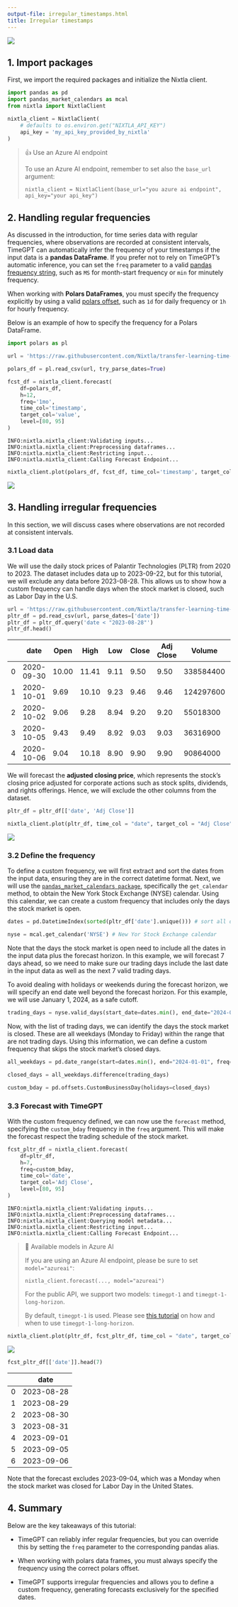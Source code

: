 ```yaml
---
output-file: irregular_timestamps.html
title: Irregular timestamps
---
```



[![](https://colab.research.google.com/assets/colab-badge.svg)](https://colab.research.google.com/github/Nixtla/nixtla/blob/main/nbs/docs/capabilities/forecast/11_irregular_timestamps.ipynb)

## 1. Import packages

First, we import the required packages and initialize the Nixtla client.

```python
import pandas as pd
import pandas_market_calendars as mcal
from nixtla import NixtlaClient
```


```python
nixtla_client = NixtlaClient(
    # defaults to os.environ.get("NIXTLA_API_KEY")
    api_key = 'my_api_key_provided_by_nixtla'
)
```

> 👍 Use an Azure AI endpoint
>
> To use an Azure AI endpoint, remember to set also the `base_url`
> argument:
>
> `nixtla_client = NixtlaClient(base_url="you azure ai endpoint", api_key="your api_key")`

## 2. Handling regular frequencies

As discussed in the introduction, for time series data with regular
frequencies, where observations are recorded at consistent intervals,
TimeGPT can automatically infer the frequency of your timestamps if the
input data is a **pandas DataFrame**. If you prefer not to rely on
TimeGPT’s automatic inference, you can set the `freq` parameter to a
valid [pandas frequency
string](https://pandas.pydata.org/docs/user_guide/timeseries.html#offset-aliases),
such as `MS` for month-start frequency or `min` for minutely frequency.

When working with **Polars DataFrames**, you must specify the frequency
explicitly by using a valid [polars
offset](https://docs.pola.rs/api/python/stable/reference/expressions/api/polars.Expr.dt.offset_by.html),
such as `1d` for daily frequency or `1h` for hourly frequency.

Below is an example of how to specify the frequency for a Polars
DataFrame.

```python
import polars as pl 

url = 'https://raw.githubusercontent.com/Nixtla/transfer-learning-time-series/main/datasets/air_passengers.csv'

polars_df = pl.read_csv(url, try_parse_dates=True)

fcst_df = nixtla_client.forecast(
    df=polars_df,
    h=12, 
    freq='1mo', 
    time_col='timestamp', 
    target_col='value', 
    level=[80, 95]
)
```

``` text
INFO:nixtla.nixtla_client:Validating inputs...
INFO:nixtla.nixtla_client:Preprocessing dataframes...
INFO:nixtla.nixtla_client:Restricting input...
INFO:nixtla.nixtla_client:Calling Forecast Endpoint...
```

```python
nixtla_client.plot(polars_df, fcst_df, time_col='timestamp', target_col='value', level=[80,95])
```

![](/nixtla/docs/capabilities/forecast/11_irregular_timestamps_files/figure-markdown_strict/cell-6-output-1.png)

## 3. Handling irregular frequencies

In this section, we will discuss cases where observations are not
recorded at consistent intervals.

### 3.1 Load data

We will use the daily stock prices of Palantir Technologies (PLTR) from
2020 to 2023. The dataset includes data up to 2023-09-22, but for this
tutorial, we will exclude any data before 2023-08-28. This allows us to
show how a custom frequency can handle days when the stock market is
closed, such as Labor Day in the U.S.

```python
url = 'https://raw.githubusercontent.com/Nixtla/transfer-learning-time-series/main/datasets/openbb/pltr.csv'
pltr_df = pd.read_csv(url, parse_dates=['date'])
pltr_df = pltr_df.query('date < "2023-08-28"')
pltr_df.head()
```

|     | date       | Open  | High  | Low  | Close | Adj Close | Volume    | Dividends | Stock Splits |
|-----|------------|-------|-------|------|-------|-----------|-----------|-----------|--------------|
| 0   | 2020-09-30 | 10.00 | 11.41 | 9.11 | 9.50  | 9.50      | 338584400 | 0.0       | 0.0          |
| 1   | 2020-10-01 | 9.69  | 10.10 | 9.23 | 9.46  | 9.46      | 124297600 | 0.0       | 0.0          |
| 2   | 2020-10-02 | 9.06  | 9.28  | 8.94 | 9.20  | 9.20      | 55018300  | 0.0       | 0.0          |
| 3   | 2020-10-05 | 9.43  | 9.49  | 8.92 | 9.03  | 9.03      | 36316900  | 0.0       | 0.0          |
| 4   | 2020-10-06 | 9.04  | 10.18 | 8.90 | 9.90  | 9.90      | 90864000  | 0.0       | 0.0          |

We will forecast the **adjusted closing price**, which represents the
stock’s closing price adjusted for corporate actions such as stock
splits, dividends, and rights offerings. Hence, we will exclude the
other columns from the dataset.

```python
pltr_df = pltr_df[['date', 'Adj Close']]

nixtla_client.plot(pltr_df, time_col = "date", target_col = "Adj Close")
```

![](/nixtla/docs/capabilities/forecast/11_irregular_timestamps_files/figure-markdown_strict/cell-8-output-1.png)

### 3.2 Define the frequency

To define a custom frequency, we will first extract and sort the dates
from the input data, ensuring they are in the correct datetime format.
Next, we will use the
[`pandas_market_calendars package`](https://pypi.org/project/pandas-market-calendars/),
specifically the `get_calendar` method, to obtain the New York Stock
Exchange (NYSE) calendar. Using this calendar, we can create a custom
frequency that includes only the days the stock market is open.

```python
dates = pd.DatetimeIndex(sorted(pltr_df['date'].unique())) # sort all dates in the dataset

nyse = mcal.get_calendar('NYSE') # New Yor Stock Exchange calendar
```

Note that the days the stock market is open need to include all the
dates in the input data plus the forecast horizon. In this example, we
will forecast 7 days ahead, so we need to make sure our trading days
include the last date in the input data as well as the next 7 valid
trading days.

To avoid dealing with holidays or weekends during the forecast horizon,
we will specify an end date well beyond the forecast horizon. For this
example, we will use January 1, 2024, as a safe cutoff.

```python
trading_days = nyse.valid_days(start_date=dates.min(), end_date="2024-01-01").tz_localize(None)
```

Now, with the list of trading days, we can identify the days the stock
market is closed. These are all weekdays (Monday to Friday) within the
range that are not trading days. Using this information, we can define a
custom frequency that skips the stock market’s closed days.

```python
all_weekdays = pd.date_range(start=dates.min(), end="2024-01-01", freq='B')

closed_days = all_weekdays.difference(trading_days)

custom_bday = pd.offsets.CustomBusinessDay(holidays=closed_days)
```

### 3.3 Forecast with TimeGPT

With the custom frequency defined, we can now use the `forecast` method,
specifying the `custom_bday` frequency in the `freq` argument. This will
make the forecast respect the trading schedule of the stock market.

```python
fcst_pltr_df = nixtla_client.forecast(
    df=pltr_df, 
    h=7, 
    freq=custom_bday,
    time_col='date', 
    target_col='Adj Close',
    level=[80, 95]
)
```

``` text
INFO:nixtla.nixtla_client:Validating inputs...
INFO:nixtla.nixtla_client:Preprocessing dataframes...
INFO:nixtla.nixtla_client:Querying model metadata...
INFO:nixtla.nixtla_client:Restricting input...
INFO:nixtla.nixtla_client:Calling Forecast Endpoint...
```

> 📘 Available models in Azure AI
>
> If you are using an Azure AI endpoint, please be sure to set
> `model="azureai"`:
>
> `nixtla_client.forecast(..., model="azureai")`
>
> For the public API, we support two models: `timegpt-1` and
> `timegpt-1-long-horizon`.
>
> By default, `timegpt-1` is used. Please see [this
> tutorial](https://docs.nixtla.io/docs/tutorials-long_horizon_forecasting)
> on how and when to use `timegpt-1-long-horizon`.

```python
nixtla_client.plot(pltr_df, fcst_pltr_df, time_col = "date", target_col = "Adj Close", level=[80, 95], max_insample_length = 180)
```

![](/nixtla/docs/capabilities/forecast/11_irregular_timestamps_files/figure-markdown_strict/cell-13-output-1.png)

```python
fcst_pltr_df[['date']].head(7)
```

|     | date       |
|-----|------------|
| 0   | 2023-08-28 |
| 1   | 2023-08-29 |
| 2   | 2023-08-30 |
| 3   | 2023-08-31 |
| 4   | 2023-09-01 |
| 5   | 2023-09-05 |
| 6   | 2023-09-06 |

Note that the forecast excludes 2023-09-04, which was a Monday when the
stock market was closed for Labor Day in the United States.

## 4. Summary

Below are the key takeaways of this tutorial:

-   TimeGPT can reliably infer regular frequencies, but you can override
    this by setting the `freq` parameter to the corresponding pandas
    alias.

-   When working with polars data frames, you must always specify the
    frequency using the correct polars offset.

-   TimeGPT supports irregular frequencies and allows you to define a
    custom frequency, generating forecasts exclusively for the specified
    dates.


